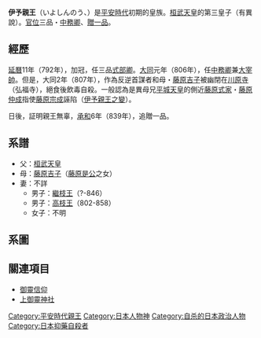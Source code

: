 {{Unreferenced|time=2016-08-21T03:58:44+00:00}}

'''伊予親王'''（いよしんのう、{{Bd|783年|?|807年|12月14日|Iyo Shinnō}}）是[[平安時代|平安時代]]初期的皇族。[[桓武天皇|桓武天皇]]的第三皇子（有異說）。[[官位|官位]]三品・[[中務省|中務卿]]、[[贈位|贈]][[一品親王|一品]]。

== 經歷 ==
[[延曆|延曆]]11年（792年），加冠，任三品[[式部省|式部卿]]。[[大同_(平城天皇)|大同]]元年（806年），任[[中務省|中務卿]]兼[[大宰帥|大宰帥]]。但是，大同2年（807年），作為反逆首謀者和母・[[藤原吉子|藤原吉子]]被幽閉在[[川原寺|川原寺]]（弘福寺），絕食後飲毒自殺。一般認為是異母兄[[平城天皇|平城天皇]]的側近[[藤原式家|藤原式家]]・[[藤原仲成|藤原仲成]]指使[[藤原宗成|藤原宗成]]誣陷（[[伊予親王之變|伊予親王之變]]）。

日後，証明親王無辜，[[承和_(仁明天皇)|承和]]6年（839年），追贈一品。

== 系譜 ==
*父：[[桓武天皇|桓武天皇]]
*母：[[藤原吉子|藤原吉子]]（[[藤原是公|藤原是公]]之女）
*妻：不詳
**男子：[[繼枝王|繼枝王]]（?-846）
**男子：[[高枝王|高枝王]]（802-858）
**女子：不明

==系圖==
{{皇室平安初期}}

==關連項目==
* [[御靈信仰|御靈信仰]]
* [[上御靈神社|上御靈神社]]

{{DEFAULTSORT:Iyo Shinno}}
[[Category:平安時代親王|Category:平安時代親王]]
[[Category:日本人物神|Category:日本人物神]]
[[Category:自杀的日本政治人物|Category:自杀的日本政治人物]]
[[Category:日本抑藥自殺者|Category:日本抑藥自殺者]]